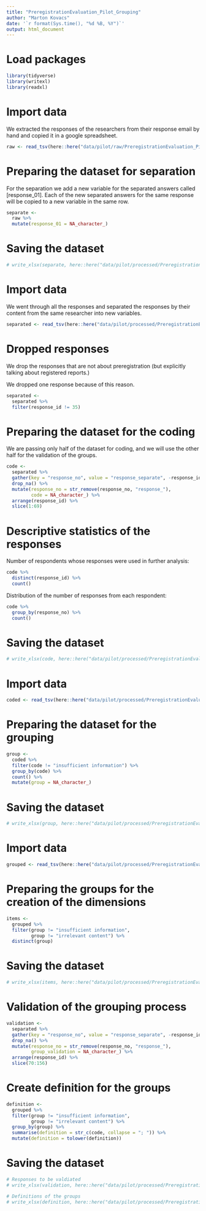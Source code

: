 ```yaml
---
title: "PreregistrationEvaluation_Pilot_Grouping"
author: "Marton Kovacs"
date: '`r format(Sys.time(), "%d %B, %Y")`'
output: html_document
---
```


# Load packages

```r
library(tidyverse)
library(writexl)
library(readxl)
```

# Import data

We extracted the responses of the researchers from their response email by hand and copied it in a google spreadsheet.

```r
raw <- read_tsv(here::here("data/pilot/raw/PreregistrationEvaluation_Pilot_Raw_data.tsv"))
```

# Preparing the dataset for separation

For the separation we add a new variable for the separated answers called [response_01]. Each of the new separated answers for the same response will be copied to a new variable in the same row.

```r
separate <- 
  raw %>% 
  mutate(response_01 = NA_character_)
```

# Saving the dataset

```r
# write_xlsx(separate, here::here("data/pilot/processed/PreregistrationEvaluation_Pilot_Separating_data.xlsx"))
```

# Import data

We went through all the responses and separated the responses by their content from the same researcher into new variables.

```r
separated <- read_tsv(here::here("data/pilot/processed/PreregistrationEvaluation_Pilot_Separated_data.tsv"))
```

# Dropped responses

We drop the responses that are not about preregistration (but explicitly talking about registered reports.)

We dropped one response because of this reason.

```r
separated <-
  separated %>% 
  filter(response_id != 35)
```

# Preparing the dataset for the coding

We are passing only half of the dataset for coding, and we will use the other half for the validation of the groups.

```r
code <-
  separated %>% 
  gather(key = "response_no", value = "response_separate", -response_id, -response_raw) %>% 
  drop_na() %>% 
  mutate(response_no = str_remove(response_no, "response_"),
         code = NA_character_) %>% 
  arrange(response_id) %>% 
  slice(1:69)
```

# Descriptive statistics of the responses

Number of respondents whose responses were used in further analysis:

```r
code %>% 
  distinct(response_id) %>% 
  count()
```

Distribution of the number of responses from each respondent:

```r
code %>% 
  group_by(response_no) %>% 
  count()
```

# Saving the dataset

```r
# write_xlsx(code, here::here("data/pilot/processed/PreregistrationEvaluation_Pilot_Coding_data.xlsx"))
```

# Import data

```r
coded <- read_tsv(here::here("data/pilot/processed/PreregistrationEvaluation_Pilot_Coded_data.tsv"))
```

# Preparing the dataset for the grouping

```r
group <-
  coded %>% 
  filter(code != "insufficient information") %>% 
  group_by(code) %>% 
  count() %>% 
  mutate(group = NA_character_)
```

# Saving the dataset

```r
# write_xlsx(group, here::here("data/pilot/processed/PreregistrationEvaluation_Pilot_Grouping_data.xlsx"))
```

# Import data

```r
grouped <- read_tsv(here::here("data/pilot/processed/PreregistrationEvaluation_Pilot_Grouped_data.tsv"))
```

# Preparing the groups for the creation of the dimensions

```r
items <-
  grouped %>% 
  filter(group != "insufficient information",
         group != "irrelevant content") %>% 
  distinct(group)
```

# Saving the dataset

```r
# write_xlsx(items, here::here("data/pilot/processed/PreregistrationEvaluation_Pilot_ItemCreation_data.xlsx"))
```

# Validation of the grouping process

```r
validation <-
  separated %>% 
  gather(key = "response_no", value = "response_separate", -response_id, -response_raw) %>% 
  drop_na() %>% 
  mutate(response_no = str_remove(response_no, "response_"),
         group_validation = NA_character_) %>% 
  arrange(response_id) %>% 
  slice(70:156)
```

# Create definition for the groups

```r
definition <-
  grouped %>% 
  filter(group != "insufficient information",
         group != "irrelevant content") %>% 
  group_by(group) %>% 
  summarise(definition = str_c(code, collapse = "; ")) %>% 
  mutate(definition = tolower(definition))
```

# Saving the dataset

```r
# Responses to be valdiated
# write_xlsx(validation, here::here("data/pilot/processed/PreregistrationEvaluation_Pilot_Validation_data.xlsx"))

# Definitions of the groups
# write_xlsx(definition, here::here("data/pilot/processed/PreregistrationEvaluation_Pilot_Definition_data.xlsx"))
```